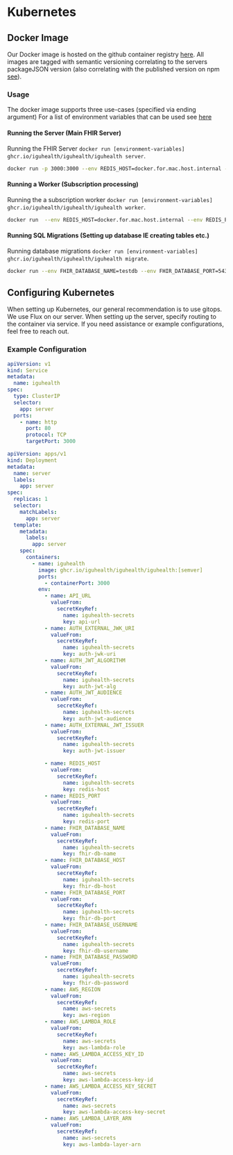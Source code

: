 
# Kubernetes

## Docker Image

Our Docker image is hosted on the github container registry [here](https://github.com/IGUHealth/IGUHealth/pkgs/container/iguhealth%2Figuhealth).
All images are tagged with semantic versioning correlating to the servers packageJSON version (also correlating with the published version on npm [see](https://www.npmjs.com/package/@iguhealth/server?activeTab=readme)).

### Usage

The docker image supports three use-cases (specified via ending argument)
For a list of environment variables that can be used see [here](../intro#start-the-server)

#### Running the Server (Main FHIR Server)

Running the FHIR Server `docker run [environment-variables] ghcr.io/iguhealth/iguhealth/iguhealth server`.

```bash
docker run -p 3000:3000 --env REDIS_HOST=docker.for.mac.host.internal --env REDIS_PORT=6379 --env FHIR_DATABASE_NAME=testdb --env FHIR_DATABASE_PORT=5432 --env FHIR_DATABASE_USERNAME=postgres --env FHIR_DATABASE_HOST=docker.for.mac.host.internal ghcr.io/iguhealth/iguhealth/iguhealth server
```

#### Running a Worker (Subscription processing)

Running the a subscription worker `docker run [environment-variables] ghcr.io/iguhealth/iguhealth/iguhealth worker`.

```bash
docker run  --env REDIS_HOST=docker.for.mac.host.internal --env REDIS_PORT=6379 --env FHIR_DATABASE_NAME=testdb --env FHIR_DATABASE_PORT=5432 --env FHIR_DATABASE_USERNAME=postgres --env FHIR_DATABASE_HOST=docker.for.mac.host.internal ghcr.io/iguhealth/iguhealth/iguhealth worker
```

#### Running SQL Migrations (Setting up database IE creating tables etc.)

Running database migrations `docker run [environment-variables] ghcr.io/iguhealth/iguhealth/iguhealth migrate`.

```bash
docker run --env FHIR_DATABASE_NAME=testdb --env FHIR_DATABASE_PORT=5432 --env FHIR_DATABASE_USERNAME=postgres --env FHIR_DATABASE_HOST=docker.for.mac.host.internal ghcr.io/iguhealth/iguhealth/iguhealth migrate
```

## Configuring Kubernetes

When setting up Kubernetes, our general recommendation is to use gitops. We use Flux on our server.
When setting up the server, specify routing to the container via service.
If you need assistance or example configurations, feel free to reach out.

### Example Configuration

<Tabs>
  <TabItem value="service" label="Service">

```yaml
apiVersion: v1
kind: Service
metadata:
  name: iguhealth
spec:
  type: ClusterIP
  selector:
    app: server
  ports:
    - name: http
      port: 80
      protocol: TCP
      targetPort: 3000
```

  </TabItem>
  <TabItem value="server" label="Server">

```yaml
apiVersion: apps/v1
kind: Deployment
metadata:
  name: server
  labels:
    app: server
spec:
  replicas: 1
  selector:
    matchLabels:
      app: server
  template:
    metadata:
      labels:
        app: server
    spec:
      containers:
        - name: iguhealth
          image: ghcr.io/iguhealth/iguhealth/iguhealth:[semver]
          ports:
            - containerPort: 3000
          env:
            - name: API_URL
              valueFrom:
                secretKeyRef:
                  name: iguhealth-secrets
                  key: api-url
            - name: AUTH_EXTERNAL_JWK_URI
              valueFrom:
                secretKeyRef:
                  name: iguhealth-secrets
                  key: auth-jwk-uri
            - name: AUTH_JWT_ALGORITHM
              valueFrom:
                secretKeyRef:
                  name: iguhealth-secrets
                  key: auth-jwt-alg
            - name: AUTH_JWT_AUDIENCE
              valueFrom:
                secretKeyRef:
                  name: iguhealth-secrets
                  key: auth-jwt-audience
            - name: AUTH_EXTERNAL_JWT_ISSUER
              valueFrom:
                secretKeyRef:
                  name: iguhealth-secrets
                  key: auth-jwt-issuer

            - name: REDIS_HOST
              valueFrom:
                secretKeyRef:
                  name: iguhealth-secrets
                  key: redis-host
            - name: REDIS_PORT
              valueFrom:
                secretKeyRef:
                  name: iguhealth-secrets
                  key: redis-port
            - name: FHIR_DATABASE_NAME
              valueFrom:
                secretKeyRef:
                  name: iguhealth-secrets
                  key: fhir-db-name
            - name: FHIR_DATABASE_HOST
              valueFrom:
                secretKeyRef:
                  name: iguhealth-secrets
                  key: fhir-db-host
            - name: FHIR_DATABASE_PORT
              valueFrom:
                secretKeyRef:
                  name: iguhealth-secrets
                  key: fhir-db-port
            - name: FHIR_DATABASE_USERNAME
              valueFrom:
                secretKeyRef:
                  name: iguhealth-secrets
                  key: fhir-db-username
            - name: FHIR_DATABASE_PASSWORD
              valueFrom:
                secretKeyRef:
                  name: iguhealth-secrets
                  key: fhir-db-password
            - name: AWS_REGION
              valueFrom:
                secretKeyRef:
                  name: aws-secrets
                  key: aws-region
            - name: AWS_LAMBDA_ROLE
              valueFrom:
                secretKeyRef:
                  name: aws-secrets
                  key: aws-lambda-role
            - name: AWS_LAMBDA_ACCESS_KEY_ID
              valueFrom:
                secretKeyRef:
                  name: aws-secrets
                  key: aws-lambda-access-key-id
            - name: AWS_LAMBDA_ACCESS_KEY_SECRET
              valueFrom:
                secretKeyRef:
                  name: aws-secrets
                  key: aws-lambda-access-key-secret
            - name: AWS_LAMBDA_LAYER_ARN
              valueFrom:
                secretKeyRef:
                  name: aws-secrets
                  key: aws-lambda-layer-arn
```

  </TabItem>
</Tabs>

